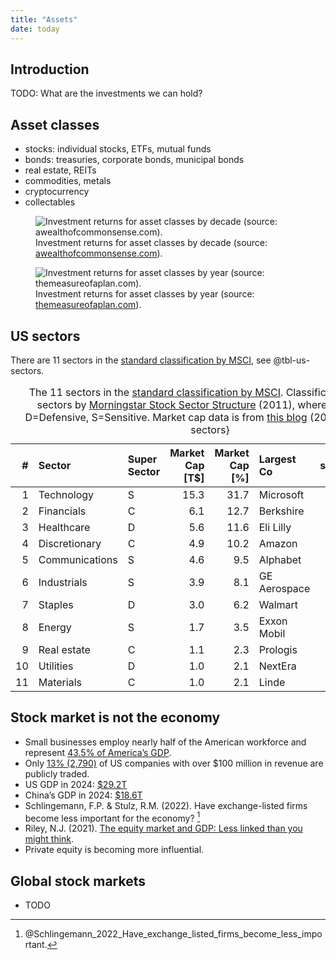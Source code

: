 ```yaml
---
title: "Assets"
date: today
---
```


Introduction
--------------------------------------------

TODO: What are the investments we can hold?


Asset classes
--------------------------------------------

-   stocks: individual stocks, ETFs, mutual funds
-   bonds: treasuries, corporate bonds, municipal bonds
-   real estate, REITs
-   commodities, metals
-   cryptocurrency
-   collectables

![Investment returns for asset classes by decade (source: [awealthofcommonsense.com](https://awealthofcommonsense.com/2025/04/investing-in-an-uncertain-world/)).](img/asset-class-returns-by-decade.png){#fig-asset-class-returns-by-decade}

![Investment returns for asset classes by year  (source: [themeasureofaplan.com](https://themeasureofaplan.com/investment-returns-by-asset-class/)).](img/investment-returns-by-asset-class.png){#fig-investment-returns-by-asset-class}


US sectors
--------------------------------------------

There are 11 sectors in the [standard classification by MSCI](https://en.wikipedia.org/wiki/Global_Industry_Classification_Standard), see @tbl-us-sectors.

Table: The 11 sectors in the [standard classification by MSCI](https://en.wikipedia.org/wiki/Global_Industry_Classification_Standard). Classification of super sectors by [Morningstar Stock Sector Structure](https://www.morningstar.com/content/dam/marketing/apac/au/pdfs/Legal/StockSectorStructure_Factsheet.pdf) (2011), where C=Cyclical, D=Defensive, S=Sensitive. Market cap data is from [this blog](https://www.visualcapitalist.com/largest-company-market-cap-sp-500-market-concentration/) (2024). {#tbl-us-sectors}

|  #  | Sector         | Super Sector | Market Cap [T$] | Market Cap [%] | Largest Co   | Co share [%] | Vanguard ETF |
|----:|:---------------|:-------------|----------------:|---------------:|:-------------| ------------:|:-------------|
|  1  | Technology     | S            |            15.3 |           31.7 | Microsoft    |         22.3 | VGT          |
|  2  | Financials     | C            |             6.1 |           12.7 | Berkshire    |         12.9 | VFH          |
|  3  | Healthcare     | D            |             5.6 |           11.6 | Eli Lilly    |         13.5 | VHT          |
|  4  | Discretionary  | C            |             4.9 |           10.2 | Amazon       |         38.8 | VCR          |
|  5  | Communications | S            |             4.6 |            9.5 | Alphabet     |         25.8 | VOX          |
|  6  | Industrials    | S            |             3.9 |            8.1 | GE Aerospace |          4.7 | VIS          |
|  7  | Staples        | D            |             3.0 |            6.2 | Walmart      |         14.7 | VDC          |
|  8  | Energy         | S            |             1.7 |            3.5 | Exxon Mobil  |         30.9 | VDE          |
|  9  | Real estate    | C            |             1.1 |            2.3 | Prologis     |         10.5 | VNQ          |
| 10  | Utilities      | D            |             1.0 |            2.1 | NextEra      |         14.0 | VPU          |
| 11  | Materials      | C            |             1.0 |            2.1 | Linde        |         21.4 | VAW          |


Stock market is not the economy
--------------------------------------------

-   Small businesses employ nearly half of the American workforce and represent [43.5% of America’s GDP](https://www.uschamber.com/small-business/small-business-data-center).
-   Only [13% (2,790)](https://www.advisorpedia.com/chart-center/number-of-public-companies-v-private-us/) of US companies with over $100 million in revenue are publicly traded.
-   US GDP in 2024: [$29.2T](https://www.bea.gov/sites/default/files/2025-04/gdp1q25-adv.pdf)
-   China's GDP in 2024: [$18.6T](https://www.visualcapitalist.com/visualizing-chinas-18-6-trillion-economy-by-sector-in-2024/)
-   Schlingemann, F.P. & Stulz, R.M. (2022). Have exchange-listed firms become less important for the economy? [^Schlingemann2022]
-   Riley, N.J. (2021). [The equity market and GDP: Less linked than you might think](https://www.bostontrustwalden.com/the-equity-market-and-gdp-less-linked-than-you-might-think/).
-   Private equity is becoming more influential.

[^Schlingemann2022]: @Schlingemann_2022_Have_exchange_listed_firms_become_less_important\.


Global stock markets
--------------------------------------------

-   TODO


